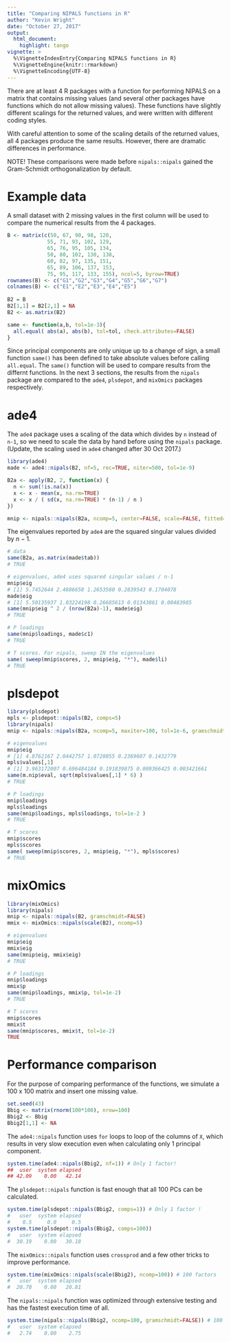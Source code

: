 ```yaml
---
title: "Comparing NIPALS functions in R"
author: "Kevin Wright"
date: "October 27, 2017"
output:
  html_document:
    highlight: tango
vignette: >
  %\VignetteIndexEntry{Comparing NIPALS functions in R}
  %\VignetteEngine{knitr::rmarkdown}
  %\VignetteEncoding{UTF-8}
---
```


There are at least 4 R packages with a function for performing NIPALS on a matrix that contains missing values (and several other packages have functions which do not allow missing values).  These functions have slightly different scalings for the returned values, and were written with different coding styles.

With careful attention to some of the scaling details of the returned values, all 4 packages produce the same results.  However, there are dramatic differences in performance.

NOTE! These comparisons were made before `nipals::nipals` gained the Gram-Schmidt orthogonalization by default.

# Example data

A small dataset with 2 missing values in the first column will be used to compare the numerical results from the 4 packages.

```r
B <- matrix(c(50, 67, 90, 98, 120,
             55, 71, 93, 102, 129,
             65, 76, 95, 105, 134,
             50, 80, 102, 130, 138,
             60, 82, 97, 135, 151,
             65, 89, 106, 137, 153,
             75, 95, 117, 133, 155), ncol=5, byrow=TRUE)
rownames(B) <- c("G1","G2","G3","G4","G5","G6","G7")
colnames(B) <- c("E1","E2","E3","E4","E5")
 
B2 = B
B2[1,1] = B2[2,1] = NA
B2 <- as.matrix(B2)

same <- function(a,b, tol=1e-3){
  all.equal( abs(a), abs(b), tol=tol, check.attributes=FALSE)
}
```

Since principal components are only unique up to a change of sign, a small function `same()` has been defined to take absolute values before calling `all.equal`. The `same()` function will be used to compare results from the differnt functions.  In the next 3 sections, the results from the `nipals` package are compared to the `ade4`, `plsdepot`, and `mixOmics` packages respectively.

# ade4

The `ade4` package uses a scaling of the data which divides by `n` instead of `n-1`, so we need to scale the data by hand before using the `nipals` package. (Update, the scaling used in `ade4` changed after 30 Oct 2017.)

```r
library(ade4)
made <- ade4::nipals(B2, nf=5, rec=TRUE, niter=500, tol=1e-9)

B2a <- apply(B2, 2, function(x) {
  n <- sum(!is.na(x))
  x <- x - mean(x, na.rm=TRUE)
  x <- x / ( sd(x, na.rm=TRUE) * (n-1) / n )
})

mnip <- nipals::nipals(B2a, ncomp=5, center=FALSE, scale=FALSE, fitted=TRUE, maxiter=500, tol=1e-9, gramschmidt=FALSE)
```

The eigenvalues reported by `ade4` are the squared singular values divided by $n-1$.

```r
# data
same(B2a, as.matrix(made$tab))
# TRUE

# eigenvalues, ade4 uses squared singular values / n-1
mnip$eig
# [1] 5.7452644 2.4886658 1.2653580 0.2839543 0.1704078
made$eig
# [1] 5.50135937 1.03224198 0.26685613 0.01343861 0.00483985
same(mnip$eig ^ 2 / (nrow(B2a)-1), made$eig)
# TRUE

# P loadings
same(mnip$loadings, made$c1)
# TRUE

# T scores. For nipals, sweep IN the eigenvalues
same( sweep(mnip$scores, 2, mnip$eig, "*"), made$li)
# TRUE

```

# plsdepot

```r
library(plsdepot)
mpls <- plsdepot::nipals(B2, comps=5)
library(nipals)
mnip <- nipals::nipals(B2a, ncomp=5, maxiter=100, tol=1e-6, gramschmidt=FALSE)
```

```r
# eigenvalues
mnip$eig
# [1] 4.8762167 2.0442757 1.0728055 0.2369607 0.1432779
mpls$values[,1]
# [1] 3.963172007 0.696484184 0.191839875 0.009366425 0.003421661
same(m.nip$eval, sqrt(mpls$values[,1] * 6) )
# TRUE

# P loadings
mnip$loadings
mpls$loadings
same(mnip$loadings, mpls$loadings, tol=1e-2 )
# TRUE

# T scores
mnip$scores
mpls$scores
same( sweep(mnip$scores, 2, mnip$eig, "*"), mpls$scores)
# TRUE
```

# mixOmics

```r
library(mixOmics)
library(nipals)
mnip <- nipals::nipals(B2, gramschmidt=FALSE)
mmix <- mixOmics::nipals(scale(B2), ncomp=5)
```
```r
# eigenvalues
mnip$eig
mmix$eig
same(mnip$eig, mmix$eig)
# TRUE

# P loadings
mnip$loadings
mmix$p
same(mnip$loadings, mmix$p, tol=1e-2)
# TRUE

# T scores
mnip$scores
mmix$t
same(mnip$scores, mmix$t, tol=1e-2)
TRUE
```

# Performance comparison

For the purpose of comparing performance of the functions, we simulate a 100 x 100 matrix and insert one missing value.

```r
set.seed(43)
Bbig <- matrix(rnorm(100*100), nrow=100)
Bbig2 <- Bbig
Bbig2[1,1] <- NA
```

The `ade4::nipals` function uses `for` loops to loop of the columns of `X`, which results in very slow execution even when calculating only 1 principal component.

```r
system.time(ade4::nipals(Bbig2, nf=1)) # Only 1 factor!
##  user  system elapsed 
## 42.09    0.00   42.14 
```

The `plsdepot::nipals` function is fast enough that all 100 PCs can be calculated.

```r
system.time(plsdepot::nipals(Bbig2, comps=1)) # Only 1 factor !
#   user  system elapsed 
#    0.5     0.0     0.5 
system.time(plsdepot::nipals(Bbig2, comps=100))
#   user  system elapsed 
#  30.19    0.00   30.18 
```

The `mixOmics::nipals` function uses `crossprod` and a few other tricks to improve performance.

```r
system.time(mixOmics::nipals(scale(Bbig2), ncomp=100)) # 100 factors
#   user  system elapsed 
#  20.70    0.00   20.81 
```

The `nipals::nipals` function was optimized through extensive testing and has the fastest execution time of all.

```r
system.time(nipals::nipals(Bbig2, ncomp=100, gramschmidt=FALSE)) # 100 factors
#   user  system elapsed 
#   2.74    0.00    2.75 
```
